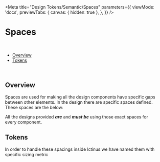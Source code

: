 
<Meta
  title="Design Tokens/Semantic/Spaces"
  parameters={{
    viewMode: 'docs',
    previewTabs: {
      canvas: { hidden: true },
    },
  }}
/>

# Spaces

<br />

- [Overview](#overview)
- [Tokens](#tokens)

<br />

## Overview

Spaces are used for making all the design components have specific gaps between other elements.
In the design there are specific spaces defined. These spaces are the below:

All the designs provided **_are_** and **_must be_** using those exact spaces for every component.

## Tokens

In order to handle these spacings inside Ictinus we have named them with specific sizing metric

<SpacingSizingShowcase />
